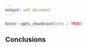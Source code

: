 ```yaml
---
output: pdf_document
---
```


```r
knitr::opts_chunk$set(echo = TRUE)
```

## Conclusions